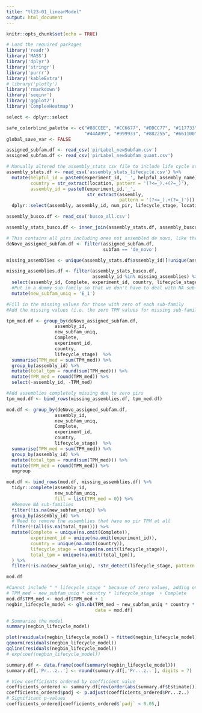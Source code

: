 ```yaml
---
title: "tl23-01_linearModel"
output: html_document
---
```


```r
knitr::opts_chunk$set(echo = TRUE)
```

```r
# Load the required packages
library('readr')
library('MASS')
library('dplyr')
library('stringr')
library('purrr')
library('kableExtra')
# library('plotly')
library('rmarkdown')
library('seqinr')
library('ggplot2')
library('ComplexHeatmap')

select <- dplyr::select

safe_colorblind_palette <- c("#88CCEE", "#CC6677", "#DDCC77", "#117733", "#332288", "#AA4499", 
                             "#44AA99", "#999933", "#882255", "#661100", "#6699CC", "#888888")
global_save_var <- FALSE
```

```r
assigned_subfam.df <- read_csv('pirLabel_newSubfam.csv')
assigned_subfam.df <- read_csv('pirLabel_newSubfam_quant.csv')

# Manually altered the assembly_stats csv file to include life cycle stages and experimental identifiers.
assembly_stats.df <- read_csv('assembly_stats_lifecycle.csv') %>%
  mutate(helpful_id = paste0(experiment_id, '_', helpful_assembly_name),
         country = str_extract(location, pattern = '(?<=_).+(?=_)'),
         assembly_id = paste0(experiment_id,'_',
                              str_extract(assembly,
                                          pattern = '(?<=_).+(?=_)'))) %>%
  dplyr::select(assembly, assembly_id, num_pir, lifecycle_stage, location, experiment_id, helpful_assembly_name, helpful_id, country)

assembly_busco.df <- read_csv('busco_all.csv')

assembly_stats_busco.df <- inner_join(assembly_stats.df, assembly_busco.df)
```

```r
# This contains all pirs including ones not assembled de novo, like the reference transxcriptomes, so remove these.
deNovo_assigned_subfam.df <- filter(assigned_subfam.df, 
                                    subfam == 'de_novo')

missing_assemblies <- unique(assembly_stats.df$assembly_id)[!unique(assembly_stats.df$assembly_id) %in% unique(deNovo_assigned_subfam.df$assembly_id)]

missing_assemblies.df <- filter(assembly_stats_busco.df, 
                                assembly_id %in% missing_assemblies) %>% 
  select(assembly_id, Complete, experiment_id, country, lifecycle_stage) %>% 
  #Put in a dummy sub-family so that we don't have to deal with NA sub-family later.
  mutate(new_subfam_uniq = 'E_1')

#Fill in the missing values for those with zero of each sub-family
#Add the missing values (i.e. the zero TPM values for missing sub-families)

tpm_med.df <- group_by(deNovo_assigned_subfam.df, 
                  assembly_id, 
                  new_subfam_uniq,
                  Complete,
                  experiment_id,
                  country,
                  lifecycle_stage)  %>% 
  summarise(TPM_med = sum(TPM_med)) %>% 
  group_by(assembly_id) %>% 
  mutate(total_tpm = round(sum(TPM_med))) %>% 
  mutate(TPM_med = round(TPM_med)) %>% 
  select(-assembly_id, -TPM_med) 

#Add assemblies completely missing due to zero pirs
tpm_med.df <- bind_rows(missing_assemblies.df, tpm_med.df)

```

```r
mod.df <- group_by(deNovo_assigned_subfam.df, 
                  assembly_id, 
                  new_subfam_uniq,
                  Complete,
                  experiment_id,
                  country,
                  lifecycle_stage)  %>% 
  summarise(TPM_med = sum(TPM_med)) %>% 
  group_by(assembly_id) %>% 
  mutate(total_tpm = round(sum(TPM_med))) %>% 
  mutate(TPM_med = round(TPM_med)) %>% 
  ungroup

mod.df <- bind_rows(mod.df, missing_assemblies.df) %>% 
  tidyr::complete(assembly_id, 
                  new_subfam_uniq, 
                  fill = list(TPM_med = 0)) %>% 
  #Remove NA sub-families
  filter(!is.na(new_subfam_uniq)) %>% 
  group_by(assembly_id) %>% 
  # Need to remove the assemblies that have no pir TPM at all
  filter(!(all(is.na(total_tpm)))) %>% 
  mutate(Complete = unique(na.omit(Complete)),
         experiment_id = unique(na.omit(experiment_id)),
         country = unique(na.omit(country)),
         lifecycle_stage = unique(na.omit(lifecycle_stage)),
         total_tpm = unique(na.omit(total_tpm)),
  ) %>% 
  filter(!is.na(new_subfam_uniq), !str_detect(lifecycle_stage, pattern = 'liver|mosquito_sporozoite|mosquito_oo'))

mod.df 
```


```r
#Cannot include " * lifecycle_stage " because of zero values, adding one here but maybe there's a more robust solution
# TPM_med ~ new_subfam_uniq * country * lifecycle_stage  + Complete
mod.df$TPM_med <- mod.df$TPM_med + 1
negbin_lifecycle_model <- glm.nb(TPM_med ~ new_subfam_uniq * country * lifecycle_stage  + Complete, 
                                 data = mod.df)
```

```r
# Summarize the model
summary(negbin_lifecycle_model)

plot(residuals(negbin_lifecycle_model) ~ fitted(negbin_lifecycle_model))
qqnorm(residuals(negbin_lifecycle_model))
qqline(residuals(negbin_lifecycle_model))
# exp(coef(negbin_lifecycle_model))

summary.df <- data.frame(coef(summary(negbin_lifecycle_model)))
summary.df[,'Pr...z..'] <- round(summary.df[,'Pr...z..'], digits = 7)

# View coefficients ordered by coefficient value
coefficients_ordered <- summary.df[rev(order(abs(summary.df$Estimate))),]
coefficients_ordered$padj <- p.adjust(coefficients_ordered$Pr...z..)
# Significant p-values
coefficients_ordered[coefficients_ordered$`padj` < 0.05,]
```

